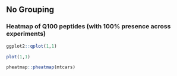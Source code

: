 


## No Grouping


### Heatmap of Q100 peptides (with 100% presence across experiments)




```r


ggplot2::qplot(1,1)


```



```r

plot(1,1)

pheatmap::pheatmap(mtcars)



```



